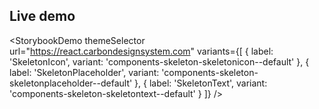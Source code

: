 ## Live demo

<StorybookDemo
  themeSelector
  url="https://react.carbondesignsystem.com"
  variants={[
    {
      label: 'SkeletonIcon',
      variant: 'components-skeleton-skeletonicon--default'
    },
    {
      label: 'SkeletonPlaceholder',
      variant: 'components-skeleton-skeletonplaceholder--default'
    },
    {
      label: 'SkeletonText',
      variant: 'components-skeleton-skeletontext--default'
    }
  ]}
/>
